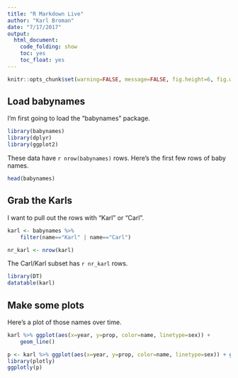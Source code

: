 ```yaml
---
title: "R Markdown Live"
author: "Karl Broman"
date: "7/17/2017"
output:
  html_document:
    code_folding: show
    toc: yes
    toc_float: yes
---
```


```r
knitr::opts_chunk$set(warning=FALSE, message=FALSE, fig.height=6, fig.width=12)
```

## Load babynames 

I'm first going to load the "babynames" package.

```r
library(babynames)
library(dplyr)
library(ggplot2)
```

These data have `r nrow(babynames)` rows.
Here's the first few rows of baby names.

```r
head(babynames)
```

## Grab the Karls

I want to pull out the rows with "Karl" or "Carl".

```r
karl <- babynames %>% 
    filter(name=="Karl" | name=="Carl")
```

```r
nr_karl <- nrow(karl)
```

The Carl/Karl subset has `r nr_karl` rows.

```r
library(DT)
datatable(karl)
```

## Make some plots 
Here's a plot of those names over time.

```r
karl %>% ggplot(aes(x=year, y=prop, color=name, linetype=sex)) +
    geom_line()
```

```r
p <- karl %>% ggplot(aes(x=year, y=prop, color=name, linetype=sex)) + geom_line()
library(plotly)
ggplotly(p)
```

